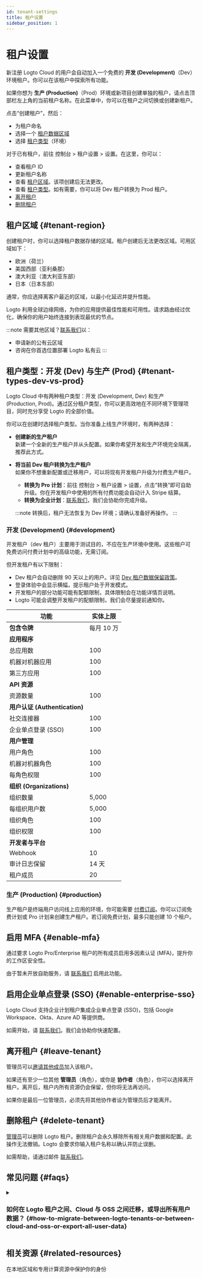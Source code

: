 ```yaml
---
id: tenant-settings
title: 租户设置
sidebar_position: 1
---
```


# 租户设置

新注册 Logto Cloud 的用户会自动加入一个免费的 **开发 (Development)**（Dev）环境租户。你可以在该租户中探索所有功能。

如果你想为 **生产 (Production)**（Prod）环境或新项目创建单独的租户，请点击顶部栏左上角的当前租户名称。在此菜单中，你可以在租户之间切换或创建新租户。

点击“创建租户”，然后：

- 为租户命名
- 选择一个 [租户数据区域](#tenant-region)
- 选择 [租户类型](#tenant-types-dev-vs-prod)（环境）

对于已有租户，前往 <CloudLink to="/settings">控制台 > 租户设置 > 设置</CloudLink>。在这里，你可以：

- 查看租户 ID
- 更新租户名称
- 查看 [租户区域](#tenant-region)。该项创建后无法更改。
- 查看 [租户类型](#tenant-types-dev-vs-prod)。如有需要，你可以将 Dev 租户转换为 Prod 租户。
- [离开租户](#leave-tenant)
- [删除租户](#delete-tenant)

## 租户区域 \{#tenant-region}

创建租户时，你可以选择租户数据存储的区域。租户创建后无法更改区域。可用区域如下：

- 欧洲（荷兰）
- 美国西部（亚利桑那）
- 澳大利亚（澳大利亚东部）
- 日本（日本东部）

通常，你应选择离客户最近的区域，以最小化延迟并提升性能。

Logto 利用全球边缘网络，为你的应用提供最佳性能和可用性。请求路由经过优化，确保你的用户始终连接到表现最优的节点。

:::note
需要其他区域？[联系我们](https://logto.io/contact)以：

- 申请新的公有云区域
- 咨询在你首选位置部署 Logto 私有云
  :::

## 租户类型：开发 (Dev) 与生产 (Prod) \{#tenant-types-dev-vs-prod}

Logto Cloud 中有两种租户类型：开发 (Development, Dev) 和生产 (Production, Prod)。通过区分租户类型，你可以更高效地在不同环境下管理项目，同时充分享受 Logto 的全部价值。

你可以在创建时选择租户类型。当你准备上线生产环境时，有两种选择：

- **创建新的生产租户**  
  新建一个全新的生产租户并从头配置。如果你希望开发和生产环境完全隔离，推荐此方式。
- **将当前 Dev 租户转换为生产租户**  
  如果你不想重新配置或迁移用户，可以将现有开发租户升级为付费生产租户。

  - **转换为 Pro 计划**：前往 <CloudLink to="/tenant-settings/settings">控制台 > 租户设置 > 设置</CloudLink>，点击“转换”即可自助升级。你在开发租户中使用的所有付费功能会自动计入 Stripe 结算。
  - **转换为企业计划**：[联系我们](https://logto.io/contact)，我们会协助你完成升级。

  :::note
  转换后，租户无法恢复为 Dev 环境；请确认准备好再操作。
  :::

### 开发 (Development) \{#development}

开发租户（dev 租户）主要用于测试目的，不应在生产环境中使用。这些租户可免费访问付费计划中的高级功能，无需订阅。

但开发租户有以下限制：

- Dev 租户会自动删除 90 天以上的用户。详见 [Dev 租户数据保留政策](./dev-tenant-data-retention)。
- 登录体验中会显示横幅，提示租户处于开发模式。
- 开发租户的部分功能可能有配额限制，具体限制会在功能详情页说明。
- Logto 可能会调整开发租户的配额限制，我们会尽量提前通知你。

| 功能                          | 实体上限   |
| ----------------------------- | ---------- |
| **包含令牌**                  | 每月 10 万 |
| **应用程序**                  |
| 总应用数                      | 100        |
| 机器对机器应用                | 100        |
| 第三方应用                    | 100        |
| **API 资源**                  |            |
| 资源数量                      | 100        |
| **用户认证 (Authentication)** |            |
| 社交连接器                    | 100        |
| 企业单点登录 (SSO)            | 100        |
| **用户管理**                  |            |
| 用户角色                      | 100        |
| 机器对机器角色                | 100        |
| 每角色权限                    | 100        |
| **组织 (Organizations)**      |            |
| 组织数量                      | 5,000      |
| 每组织用户数                  | 5,000      |
| 组织角色                      | 100        |
| 组织权限                      | 100        |
| **开发者与平台**              |            |
| Webhook                       | 10         |
| 审计日志保留                  | 14 天      |
| 租户成员                      | 20         |

### 生产 (Production) \{#production}

生产租户是终端用户访问线上应用的环境，你可能需要 [付费订阅](https://logto.io/pricing)。你可以订阅免费计划或 Pro 计划来创建生产租户。若订阅免费计划，最多只能创建 10 个租户。

## 启用 MFA \{#enable-mfa}

通过要求 Logto Pro/Enterprise 租户的所有成员启用多因素认证 (MFA)，提升你的工作区安全性。

由于暂未开放自助服务，请 [联系我们](https://logto.io/contact) 启用此功能。

## 启用企业单点登录 (SSO) \{#enable-enterprise-sso}

Logto Cloud 支持企业计划租户集成企业单点登录 (SSO)，包括 Google Workspace、Okta、Azure AD 等提供商。

如需开始，请 [联系我们](https://logto.io/contact)。我们会协助你快速配置。

## 离开租户 \{#leave-tenant}

管理员可以[邀请其他成员](/logto-cloud/tenant-member-management)加入该租户。

如果还有至少一位其他 **管理员**（角色），或你是 **协作者**（角色），你可以选择离开租户。离开后，租户内所有资源仍会保留，但你将无法再访问。

如果你是最后一位管理员，必须先将其他协作者设为管理员后才能离开。

## 删除租户 \{#delete-tenant}

[管理员](/logto-cloud/tenant-member-management#invite-collaborators)可以删除 Logto 租户。删除租户会永久移除所有相关用户数据和配置。此操作无法撤销。Logto 会要求你输入租户名称以确认并防止误删。

如需帮助，请通过邮件 [联系我们](https://logto.io/contact)。

## 常见问题 \{#faqs}

<details>
<summary>

### 如何在 Logto 租户之间、Cloud 与 OSS 之间迁移，或导出所有用户数据？ \{#how-to-migrate-between-logto-tenants-or-between-cloud-and-oss-or-export-all-user-data}

</summary>

你目前可以自行将 **开发 (Development)** 租户转换为付费计划的 **生产 (Production)** 租户。[了解更多](#tenant-types-dev-vs-prod)

但 Logto Cloud 与 OSS 版本之间的自助迁移（包括所有配置和用户数据）暂不支持。如需此服务，请 [联系 Logto 团队](https://logto.io/contact) 讨论你的方案。

如果你计划停止在某项目中使用 Logto Cloud，Logto 可以协助你导出所有用户数据。请 [联系我们](https://logto.io/contact)。

</details>

## 相关资源 \{#related-resources}

<Url href="https://blog.logto.io/data-region-resources">在本地区域和专用计算资源中保护你的身份</Url>
